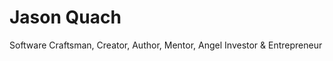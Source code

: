# Jason <span>Quach</span>

Software Craftsman, Creator, Author, Mentor, Angel Investor & Entrepreneur
